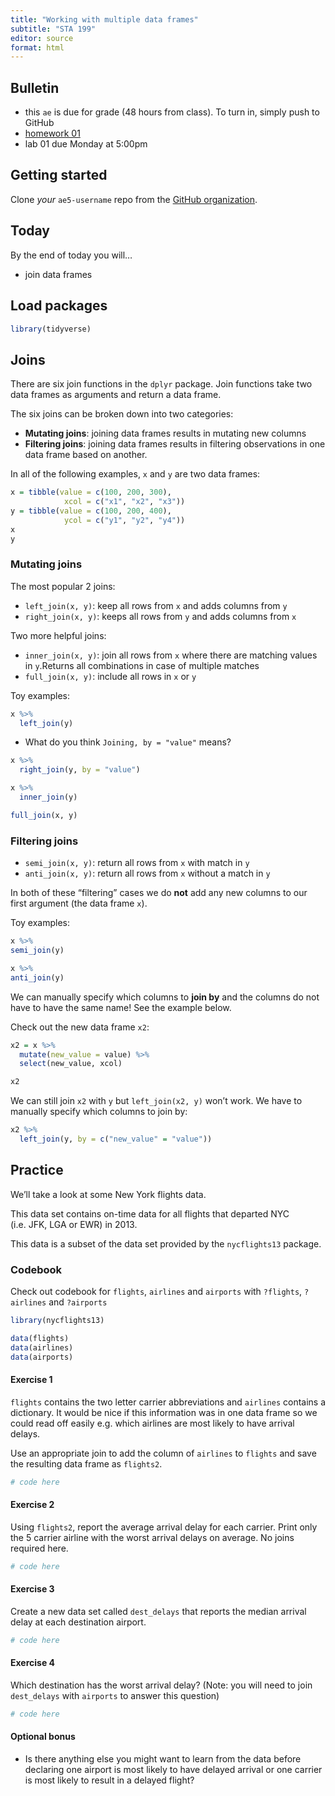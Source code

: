 ```yaml
---
title: "Working with multiple data frames"
subtitle: "STA 199"
editor: source
format: html
---
```


## Bulletin

- this `ae` is due for grade (48 hours from class). To turn in, simply push to GitHub
- [homework 01](/hw/hw-1.html)
- lab 01 due Monday at 5:00pm

## Getting started

Clone *your* `ae5-username` repo from the [GitHub organization](https://github.com/sta199-sp23-1/).

## Today

By the end of today you will...

- join data frames

## Load packages

```r
library(tidyverse)
```


## Joins

There are six join functions in the `dplyr` package. Join functions take two data frames as arguments and return a data frame.

The six joins can be broken down into two categories:

- **Mutating joins**: joining data frames results in mutating new columns
- **Filtering joins**: joining data frames results in filtering observations in one data frame based on another.

In all of the following examples, `x` and `y` are two data frames:

```r
x = tibble(value = c(100, 200, 300),
            xcol = c("x1", "x2", "x3"))
y = tibble(value = c(100, 200, 400),
            ycol = c("y1", "y2", "y4"))
x
y
```



### Mutating joins

The most popular 2 joins:

- `left_join(x, y)`: keep all rows from `x` and adds columns from `y`
- `right_join(x, y)`: keeps all rows from `y` and adds columns from `x`

Two more helpful joins:

- `inner_join(x, y)`: join all rows from `x` where there are matching values in `y`.Returns all combinations in case of multiple matches
- `full_join(x, y)`: include all rows in `x` or `y`

Toy examples:

```r
x %>%
  left_join(y)
```

- What do you think `Joining, by = "value"` means?

```r
x %>%
  right_join(y, by = "value")
```

```r
x %>%
  inner_join(y)
```

```r
full_join(x, y)
```


### Filtering joins

- `semi_join(x, y)`: return all rows from `x` with match in `y`
- `anti_join(x, y)`: return all rows from `x` without a match in `y`

In both of these "filtering" cases we do **not** add any new columns to our first argument (the data frame `x`).

Toy examples:

```r
x %>%
semi_join(y)
```

```r
x %>%
anti_join(y)
```

:::{.callout-note}
We can manually specify which columns to **join by** and the columns do not have to have the same name! See the example below.
:::

Check out the new data frame `x2`:
```r
x2 = x %>%
  mutate(new_value = value) %>%
  select(new_value, xcol)

x2
```
We can still join `x2` with `y` but `left_join(x2, y)` won't work. We have to manually specify which columns to join by:

```r
x2 %>%
  left_join(y, by = c("new_value" = "value"))
```

## Practice

We'll take a look at some New York flights data.

This data set contains on-time data for all flights that departed NYC (i.e. JFK, LGA or EWR) in 2013.

This data is a subset of the data set provided by the `nycflights13` package.

### Codebook

Check out codebook for `flights`, `airlines` and `airports` with `?flights`, `?airlines` and `?airports`

```r
library(nycflights13)

data(flights)
data(airlines)
data(airports)
```

#### Exercise 1

`flights` contains the two letter carrier abbreviations and `airlines` contains a dictionary. It would be nice if this information was in one data frame so we could read off easily e.g. which airlines are most likely to have arrival delays.

Use an appropriate join to add the column of `airlines` to `flights` and save the resulting data frame as `flights2`.

```r
# code here
```
#### Exercise 2

Using `flights2`, report the average arrival delay for each carrier. Print only the 5 carrier airline with the worst arrival delays on average. No joins required here.

```r
# code here
```

#### Exercise 3

Create a new data set called `dest_delays` that reports the median arrival delay at each destination airport.

```r
# code here
```


#### Exercise 4

Which destination has the worst arrival delay? (Note: you will need to join `dest_delays` with `airports` to answer this question)

```r
# code here
```

#### Optional bonus

- Is there anything else you might want to learn from the data before declaring one airport is most likely to have delayed arrival or one carrier is most likely to result in a delayed flight?
